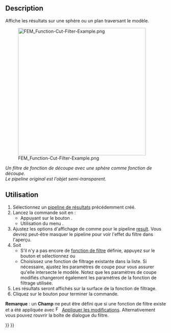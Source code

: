 <languages/>

{{Docnav/fr
|[[FEM_PostFilterClipScalar/fr|Filtre d'écrêtage scalaire]]
|[[FEM_PostFilterClipRegion/fr|Filtre d'écrêtage selon une région]]
|[[FEM_Workbench/fr|Atelier FEM]]
|IconL=FEM_PostFilterClipScalar.svg
|IconR=FEM_PostFilterClipRegion.svg
|IconC=Workbench_FEM.svg
}}

{{GuiCommand/fr
|Name=FEM PostFilterCutFunction
|Name/fr=FEM Filtre de fonction de découpe
|MenuLocation=Résultats → Filtre de fonction de découpe
|Workbenches=[[FEM_Workbench/fr|FEM]]
|SeeAlso=[[FEM_PostPipelineFromResult/fr|FEM Pipeline de résultats]], [[FEM_PostCreateFunctions/fr|FEM Fonctions de filtrage]], [[FEM_tutorial/fr|FEM Tutoriel]]
}}

==Description==

Affiche les résultats sur une sphère ou un plan traversant le modèle.

[[File:FEM_Function-Cut-Filter-Example.png|400px]]

<div class="mw-translate-fuzzy">
''Un filtre de fonction de découpe avec une sphère comme fonction de découpe.</br>Le pipeline original est l'objet semi-transparent.''
</div>

<span id="Usage"></span>
==Utilisation==

<div class="mw-translate-fuzzy">
# Sélectionnez un [[FEM_PostPipelineFromResult/fr|pipeline de résultats]] précédemment créé.
# Lancez la commande soit en :
#* Appuyant sur le bouton {{Button|[[Image:FEM_PostFilterCutFunction.svg|16px]] '''Filtre de fonction de découpe'''}}.
#* Utilisation du menu {{MenuCommand|Résultats → [[Image:FEM_PostFilterCutFunction.svg|16px]] Filtre de fonction de découpe}}.
# Ajustez les options d'affichage de {{MenuCommand|Résultats}} comme pour le pipeline [[FEM_PostPipelineFromResult|result]]. Vous devrez peut-être masquer le pipeline pour voir l'effet du filtre dans l'aperçu.
# Soit
#* S'il n'y a pas encore de [[FEM_PostCreateFunctions/fr|fonction de filtre]] définie, appuyez sur le bouton {{Button|[[Image:List-add.svg|16px]] Créer}} et sélectionnez {{MenuCommand|[[Image:FEM_PostCreateFunctionPlane.svg|16px]] Plan}} ou {{MenuCommand|[[Image:FEM_PostCreateFunctionSphere.svg|16px]] Sphère}}
#* Choisissez une fonction de filtrage existante dans la liste. Si nécessaire, ajustez les paramètres de coupe pour vous assurer qu'elle intersecte le modèle. Notez que les paramètres de coupe modifiés changeront également les paramètres de la fonction de filtrage utilisée.
# Les résultats seront affichés sur la surface de la fonction de filtrage.
# Cliquez sur le bouton {{Button|OK}} pour terminer la commande.
</div>

'''Remarque''' : un '''Champ''' ne peut être défini que si une fonction de filtre existe et a été appliquée avec [[Image:FEM_PostApplyChanges.svg|16px]] [[FEM_PostApplyChanges/fr|Appliquer les modifications]]. Alternativement vous pouvez rouvrir la boîte de dialogue du filtre.


{{Docnav/fr
|[[FEM_PostFilterClipScalar/fr|Filtre d'écrêtage scalaire]]
|[[FEM_PostFilterClipRegion/fr|Filtre d'écrêtage selon une région]]
|[[FEM_Workbench/fr|Atelier FEM]]
|IconL=FEM_PostFilterClipScalar.svg
|IconR=FEM_PostFilterClipRegion.svg
|IconC=Workbench_FEM.svg
}}

{{FEM Tools navi{{#translation:}}}}
{{Userdocnavi{{#translation:}}}}